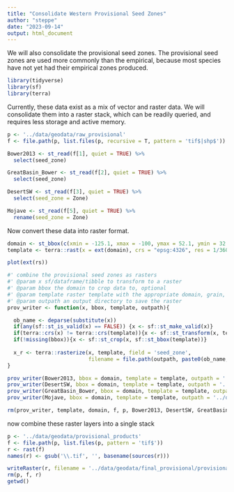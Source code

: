 ```yaml
---
title: "Consolidate Western Provisional Seed Zones"
author: "steppe"
date: "2023-09-14"
output: html_document
---
```

We will also consolidate the provisional seed zones. 
The provisional seed zones are used more commonly than the empirical, because most species
have not yet had their empirical zones produced. 

```r
library(tidyverse)
library(sf)
library(terra)
```

Currently, these data exist as a mix of vector and raster data. 
We will consolidate them into a raster stack, which can be readily queried, and requires
less storage and active memory. 

```r
p <- '../data/geodata/raw_provisional'
f <- file.path(p, list.files(p, recursive = T, pattern = 'tif$|shp$'))

Bower2013 <- st_read(f[1], quiet = TRUE) %>% 
  select(seed_zone) 

GreatBasin_Bower <- st_read(f[2], quiet = TRUE) %>% 
  select(seed_zone)

DesertSW <- st_read(f[3], quiet = TRUE) %>% 
  select(seed_zone = Zone) 

Mojave <- st_read(f[5], quiet = TRUE) %>% 
  rename(seed_zone = Zone) 
```

Now convert these data into raster format.  

```r

domain <- st_bbox(c(xmin = -125.1, xmax = -100, ymax = 52.1, ymin = 32.0), crs = st_crs(4326))
template <- terra::rast(x = ext(domain), crs = "epsg:4326", res = 1/360) # 10 arc second

plot(ext(rs))

#' combine the provisional seed zones as rasters
#' @param x sf/dataframe/tibble to transform to a raster
#' @param bbox the domain to crop data to, optional
#' @param template raster template with the appropriate domain, grain, and crs to convert x to. 
#' @param outpath an output directory to save the raster
prov_writer <- function(x, bbox, template, outpath){

  ob_name <- deparse(substitute(x))
  if(any(sf::st_is_valid(x) == FALSE)) {x <- sf::st_make_valid(x)}
  if(terra::crs(x) != terra::crs(template)){x <- sf::st_transform(x, terra::crs(template))}
  if(!missing(bbox)){x <- sf::st_crop(x, sf::st_bbox(template))}
  
  x_r <- terra::rasterize(x, template, field = 'seed_zone', 
                          filename = file.path(outpath, paste0(ob_name, '.tif')))
}

prov_writer(Bower2013, bbox = domain, template = template, outpath = '../data/geodata/provisional_products')
prov_writer(DesertSW, bbox = domain, template = template, outpath = '../data/geodata/provisional_products')
prov_writer(GreatBasin_Bower, bbox = domain, template = template, outpath = '../data/geodata/provisional_products')
prov_writer(Mojave, bbox = domain, template = template, outpath = '../data/geodata/provisional_products')

rm(prov_writer, template, domain, f, p, Bower2013, DesertSW, GreatBasin_Bower, Mojave)
```

now combine these raster layers into a single stack

```r
p <- '../data/geodata/provisional_products'
f <- file.path(p, list.files(p, pattern = 'tif$'))
r <- rast(f)
names(r) <- gsub('\\.tif', '', basename(sources(r)))

writeRaster(r, filename = '../data/geodata/final_provisional/provisional_stack.tif')
rm(p, f, r)
getwd()
```

